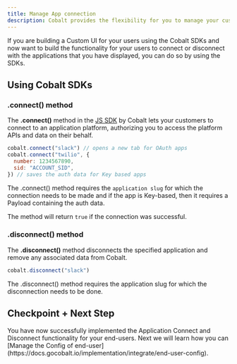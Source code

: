 ```yaml
---
title: Manage App connection
description: Cobalt provides the flexibility for you to manage your customers’ application connections.
---
```


If you are building a Custom UI for your users using the Cobalt SDKs and now want to build the functionality for your users to connect or disconnect with the applications that you have displayed, you can do so by using the SDKs.

## Using Cobalt SDKs

### .connect() method

The **.connect()** method in the [JS SDK](https://docs.gocobalt.io/sdks/client-side-sdks/js-sdk#connect) by Cobalt lets your customers to connect to an application platform, authorizing you to access the platform APIs and data on their behalf.
``` JavaScript Method
cobalt.connect("slack") // opens a new tab for OAuth apps
cobalt.connect("twilio", {
  number: 1234567890,
  sid: "ACCOUNT_SID",
}) // saves the auth data for Key based apps
```

The .connect() method requires the `application slug` for which the connection needs to be made and if the app is Key-based, then it requires a Payload containing the auth data.

The method will return `true` if the connection was successful.

### .disconnect() method

The **.disconnect()** method disconnects the specified application and remove any associated data from Cobalt.
``` JavaScript Method
cobalt.disconnect("slack")
```
The .disconnect() method requires the application slug for which the disconnection needs to be done.

## Checkpoint + Next Step

<Check>
You have now successfully implemented the Application Connect and Disconnect functionality for your end-users. Next we will learn how you can [Manage the Config of end-user](https://docs.gocobalt.io/implementation/integrate/end-user-config).
</Check>